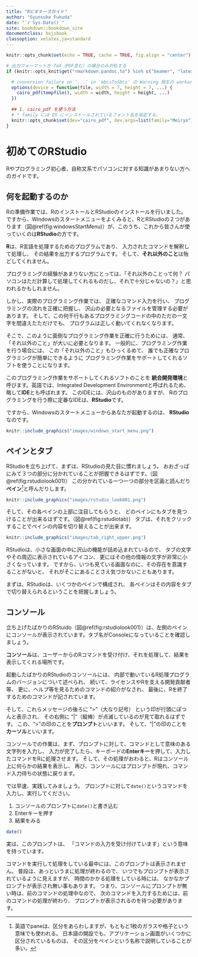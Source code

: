 ```yaml
--- 
title: "Rビギナーズガイド"
author: "Syunsuke Fukuda"
date: "`r Sys.Date()`"
site: bookdown::bookdown_site
documentclass: bxjsbook
classoption: xelatex,ja=standard
---
```


```r
knitr::opts_chunk$set(echo = TRUE, cache = TRUE, fig.align = "center")

# 出力フォーマットが TeX（PDF含む）の場合のみ対処する
if (knitr::opts_knit$get("rmarkdown.pandoc.to") %in% c("beamer", "latex")) {

  # conversion failure on '...' in 'mbcsToSbcs' の Warning 発生の workaround
  options(device = function(file, width = 7, height = 7, ...) {
    cairo_pdf(tempfile(), width = width, height = height, ...)
  })
  
  ## 1. cairo_pdf を使う方法
  # * family には OS にインストールされているフォント名を指定する。
  knitr::opts_chunk$set(dev="cairo_pdf", dev.args=list(family="Meiryo"))
}
```

# 初めてのRStudio

Rやプログラミング初心者、自称文系でパソコンに対する知識があまりない方へのガイドです。


## 何を起動するのか

Rの準備作業では、RのインストールとRStudioのインストールを行いました。
ですから、Windowsのスタートメニューをよくみると、RとRStudioの２つがあります（図\@ref(fig:windowsStartMenu)）が、このうち、これから皆さんが使っていくのは**RStudio**の方です。

**R**は、R言語を処理するためのプログラムであり、
入力されたコマンドを解釈して処理し、
その結果を出力するプログラムです。
そして、**それ以外のこと**は殆どしてくれません。

プログラミングの経験があまりない方にとっては、「それ以外のことって何？
パソコンはただ計算して処理してくれるものだし、それで十分じゃないの？」と思われるかもしれません。

しかし、実際のプログラミング作業では、
正確なコマンド入力を行い、
プログラミングの流れを正確に把握し、
沢山の必要となるファイルを管理する必要があります。
そして、この何千行もあるプログラミングコードの中のただの一文字を間違えたただけでも、
プログラムは正しく動いてくれなくなります。

そこで、このように面倒なプログラミング作業を正確に行うためには、
通常、「それ以外のこと」が大いに必要となります。
一般的に、プログラミング作業を行う場合には、
この「それ以外のこと」もひっくるめて、
誰でも正確なプログラミングが簡単にできるように
プログラミング作業をサポートしてくれるソフトを使うことになります。

このプログラミング作業をサポートしてくれるソフトのことを
**統合開発環境**と呼びます。英語では、Integrated Development Environmentと呼ばれるため、
略して**IDE**とも呼ばれます。
このIDEには、沢山のものがありますが、
Rのプログラミングを行う際に定番なIDEは、**RStudio**です。

ですから、Windowsのスタートメニューからあなたが起動するのは、
**RStudio**なのです。

```r
knitr::include_graphics("images/windows_start_menu.png")
```



## ペインとタブ

RStudioを立ち上げて、まずは、RStudioの見た目に慣れましょう。
おおざっぱにみて３つの部分に分かれていることが把握できるはずです。（図\@ref(fig:rstudiolook001)）
この分かれている一つ一つの部分を区画と読んだり**ペイン**[^1]と呼んだりします。

```r
knitr::include_graphics("images/rstudio_look001.png")
```


そして、その各ペインの上部に注目してもらうと、
どのペインにもタブを見つけることが出来るはずです。（図\@ref(fig:rstudiotab)）
タブは、それをクリックすることでペインの内容を切り替えることが出来ます。


```r
knitr::include_graphics("images/tab_right_upper.png")
```


RStudioは、小さな画面の中に沢山の機能が詰め込まれているので、
タブの文字やその周辺に表示されているアイコン、
更にはその他の情報の文字が非常に小さくなっています。
ですから、いつも見ている画面なのに、その存在を意識することがないと、
それがそこにあることさえ気づかないこともあります。

まずは、RStudioは、いくつかのペインで構成され、
各ペインはその内容をタブで切り替えられるということを把握しましょう。


[^1]: 英語でpaneは、区分をあらわしますが、もともと1枚のガラスや格子という意味でも使われる。
日本語の開設でも、アプリケーション画面がいくつかに区分されているものは、
その区分をペインという名称で説明していることが多い。


## コンソール

立ち上げたばかりのRStuido（図\@ref(fig:rstudiolook001)）は、左側のペインにコンソールが表示されています。タブ名がConsoleになっていることを確認しましょう。

**コンソール**は、ユーザーからのRコマンドを受け付け、それを処理して、結果を表示してくれる場所です。

起動したばかりのRStudioのコンソールには、
内部で動いているR処理プログラムのバージョンについて述べられ、
続いて、ライセンスやRを支える開発貢献者等、
更に、ヘルプ等を見るためのコマンドの紹介がなされ、
最後に、Rを終了するためのコマンドが記されています。

そして、これらメッセージの後ろに ">"（大なり記号） という印が行頭にぽつんと表示され、
その右側に "|"（縦棒）が点滅しているのが見て取れるはずです。
この、">"の印のことを**プロンプト**といいます。
そして、"|"の印のことを**カーソル**といいます。

コンソールでの作業は、まず、プロンプトに対して、コマンドとして意味のある文字列を入力し、
入力が完了したら、キーボードの**Enterキー**を押して、入力したコマンドをRに処理させます。
そして、その処理がおわると、Rはコンソール上に何らかの結果を表示し、
再び、コンソールにはプロンプトが現れ、コマンド入力待ちの状態に戻ります。


では早速、実践してみましょう。
プロンプトに対して`date()`というコマンドを入力し、実行してください。

1. コンソールのプロンプトに`date()`と書き込む
2. Enterキーを押す
3. 結果をみる

```r
date()
```


実は、このプロンプトは、 「コマンドの入力を受け付けています」という意味を持っています。

コマンドを実行して処理をしている最中には、このプロンプトは表示されません。 普段は、あっというまに処理が終わるので、 いつでもプロンプトが表示されているように見えますが、 時間のかかる処理をしている時には、 なかなかプロンプトが表示され無い事もあります。 つまり、コンソールにプロンプトが無い時は、前のコマンドの処理中なので、 次のコマンドを入力するためには、前のコマンドの処理が終わり、 プロンプトが表示されるのを待つ必要があります。









